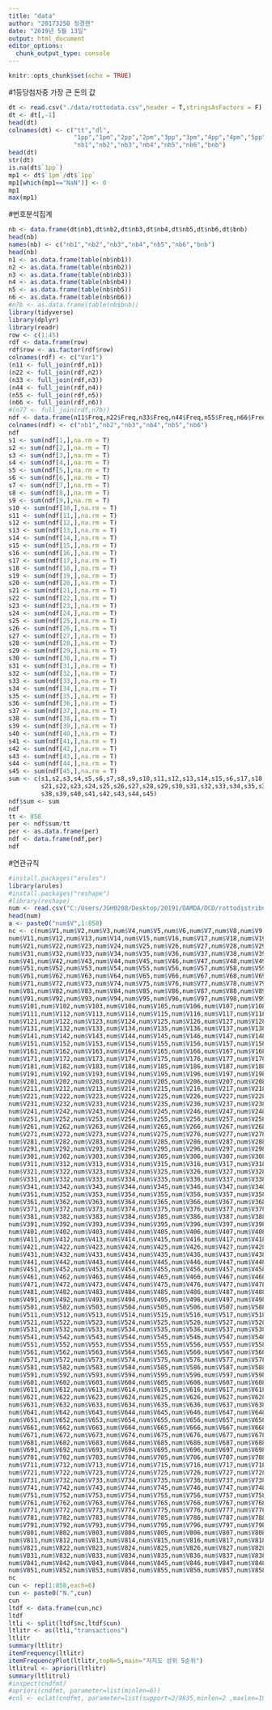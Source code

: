 ```yaml
---
title: "data"
author: "20173250 정경현"
date: "2019년 5월 13일"
output: html_document
editor_options: 
  chunk_output_type: console
---
```


```r
knitr::opts_chunk$set(echo = TRUE)
```
#1등당첨자중 가장 큰 돈의 값 
```r
dt <- read.csv("./data/rottodata.csv",header = T,stringsAsFactors = F)
dt <- dt[,-1]
head(dt)
colnames(dt) <- c("tt","dl",
                  "1pp","1pm","2pp","2pm","3pp","3pm","4pp","4pm","5pp","5pm",
                  "nb1","nb2","nb3","nb4","nb5","nb6","bnb")
head(dt)
str(dt)
is.na(dt$`1pp`)
mp1 <- dt$`1pm`/dt$`1pp`
mp1[which(mp1=="NaN")] <- 0
mp1
max(mp1)
```

#번호분석집계
```r
nb <- data.frame(dt$nb1,dt$nb2,dt$nb3,dt$nb4,dt$nb5,dt$nb6,dt$bnb)
head(nb)
names(nb) <- c("nb1","nb2","nb3","nb4","nb5","nb6","bnb")
head(nb)
n1 <- as.data.frame(table(nb$nb1))
n2 <- as.data.frame(table(nb$nb2))
n3 <- as.data.frame(table(nb$nb3))
n4 <- as.data.frame(table(nb$nb4))
n5 <- as.data.frame(table(nb$nb5))
n6 <- as.data.frame(table(nb$nb6))
#n7b <- as.data.frame(table(nb$bnb))
library(tidyverse)
library(dplyr)
library(readr)
row <- c(1:45)
rdf <- data.frame(row)
rdf$row <- as.factor(rdf$row)
colnames(rdf) <- c("Var1")
(n11 <- full_join(rdf,n1))
(n22 <- full_join(rdf,n2))
(n33 <- full_join(rdf,n3))
(n44 <- full_join(rdf,n4))
(n55 <- full_join(rdf,n5))
(n66 <- full_join(rdf,n6))
#(n77 <- full_join(rdf,n7b))
ndf <- data.frame(n11$Freq,n22$Freq,n33$Freq,n44$Freq,n55$Freq,n66$Freq)
colnames(ndf) <- c("nb1","nb2","nb3","nb4","nb5","nb6")
ndf
s1 <- sum(ndf[1,],na.rm = T)
s2 <- sum(ndf[2,],na.rm = T)
s3 <- sum(ndf[3,],na.rm = T)
s4 <- sum(ndf[4,],na.rm = T)
s5 <- sum(ndf[5,],na.rm = T)
s6 <- sum(ndf[6,],na.rm = T)
s7 <- sum(ndf[7,],na.rm = T)
s8 <- sum(ndf[8,],na.rm = T)
s9 <- sum(ndf[9,],na.rm = T)
s10 <- sum(ndf[10,],na.rm = T)
s11 <- sum(ndf[11,],na.rm = T)
s12 <- sum(ndf[12,],na.rm = T)
s13 <- sum(ndf[13,],na.rm = T)
s14 <- sum(ndf[14,],na.rm = T)
s15 <- sum(ndf[15,],na.rm = T)
s16 <- sum(ndf[16,],na.rm = T)
s17 <- sum(ndf[17,],na.rm = T)
s18 <- sum(ndf[18,],na.rm = T)
s19 <- sum(ndf[19,],na.rm = T)
s20 <- sum(ndf[20,],na.rm = T)
s21 <- sum(ndf[21,],na.rm = T)
s22 <- sum(ndf[22,],na.rm = T)
s23 <- sum(ndf[23,],na.rm = T)
s24 <- sum(ndf[24,],na.rm = T)
s25 <- sum(ndf[25,],na.rm = T)
s26 <- sum(ndf[26,],na.rm = T)
s27 <- sum(ndf[27,],na.rm = T)
s28 <- sum(ndf[28,],na.rm = T)
s29 <- sum(ndf[29,],na.rm = T)
s30 <- sum(ndf[30,],na.rm = T)
s31 <- sum(ndf[31,],na.rm = T)
s32 <- sum(ndf[32,],na.rm = T)
s33 <- sum(ndf[33,],na.rm = T)
s34 <- sum(ndf[34,],na.rm = T)
s35 <- sum(ndf[35,],na.rm = T)
s36 <- sum(ndf[36,],na.rm = T)
s37 <- sum(ndf[37,],na.rm = T)
s38 <- sum(ndf[38,],na.rm = T)
s39 <- sum(ndf[39,],na.rm = T)
s40 <- sum(ndf[40,],na.rm = T)
s41 <- sum(ndf[41,],na.rm = T)
s42 <- sum(ndf[42,],na.rm = T)
s43 <- sum(ndf[43,],na.rm = T)
s44 <- sum(ndf[44,],na.rm = T)
s45 <- sum(ndf[45,],na.rm = T)
sum <- c(s1,s2,s3,s4,s5,s6,s7,s8,s9,s10,s11,s12,s13,s14,s15,s6,s17,s18,s19,s20,
         s21,s22,s23,s24,s25,s26,s27,s28,s29,s30,s31,s32,s33,s34,s35,s36,s37,
         s38,s39,s40,s41,s42,s43,s44,s45)
ndf$sum <- sum
ndf
tt <- 858
per <- ndf$sum/tt
per <- as.data.frame(per)
ndf <- data.frame(ndf,per)
ndf
```


#연관규칙 
```r
#install.packages("arules")
library(arules)
#install.packages("reshape")
#library(reshape)
num <- read.csv("C:/Users/JGH0208/Desktop/20191/DAMDA/DCD/rottodistribution/data/rottonum.csv",header = F,stringsAsFactors = F)
head(num)
a <- paste0("num$V",1:858)
nc <- c(num$V1,num$V2,num$V3,num$V4,num$V5,num$V6,num$V7,num$V8,num$V9,num$V10,
num$V11,num$V12,num$V13,num$V14,num$V15,num$V16,num$V17,num$V18,num$V19,num$V20,
num$V21,num$V22,num$V23,num$V24,num$V25,num$V26,num$V27,num$V28,num$V29,num$V30,
num$V31,num$V32,num$V33,num$V34,num$V35,num$V36,num$V37,num$V38,num$V39,num$V40,
num$V41,num$V42,num$V43,num$V44,num$V45,num$V46,num$V47,num$V48,num$V49,num$V50,
num$V51,num$V52,num$V53,num$V54,num$V55,num$V56,num$V57,num$V58,num$V59,num$V60,
num$V61,num$V62,num$V63,num$V64,num$V65,num$V66,num$V67,num$V68,num$V69,num$V70,
num$V71,num$V72,num$V73,num$V74,num$V75,num$V76,num$V77,num$V78,num$V79,num$V80,
num$V81,num$V82,num$V83,num$V84,num$V85,num$V86,num$V87,num$V88,num$V89,num$V90,
num$V91,num$V92,num$V93,num$V94,num$V95,num$V96,num$V97,num$V98,num$V99,num$V100,
num$V101,num$V102,num$V103,num$V104,num$V105,num$V106,num$V107,num$V108,num$V109,num$V110,
num$V111,num$V112,num$V113,num$V114,num$V115,num$V116,num$V117,num$V118,num$V119,num$V120,
num$V121,num$V122,num$V123,num$V124,num$V125,num$V126,num$V127,num$V128,num$V129,num$V130,
num$V131,num$V132,num$V133,num$V134,num$V135,num$V136,num$V137,num$V138,num$V139,num$V140,
num$V141,num$V142,num$V143,num$V144,num$V145,num$V146,num$V147,num$V148,num$V149,num$V150,
num$V151,num$V152,num$V153,num$V154,num$V155,num$V156,num$V157,num$V158,num$V159,num$V160,
num$V161,num$V162,num$V163,num$V164,num$V165,num$V166,num$V167,num$V168,num$V169,num$V170,
num$V171,num$V172,num$V173,num$V174,num$V175,num$V176,num$V177,num$V178,num$V179,num$V180,
num$V181,num$V182,num$V183,num$V184,num$V185,num$V186,num$V187,num$V188,num$V189,num$V190,
num$V191,num$V192,num$V193,num$V194,num$V195,num$V196,num$V197,num$V198,num$V199,num$V200,
num$V201,num$V202,num$V203,num$V204,num$V205,num$V206,num$V207,num$V208,num$V209,num$V210,
num$V211,num$V212,num$V213,num$V214,num$V215,num$V216,num$V217,num$V218,num$V219,num$V220,
num$V221,num$V222,num$V223,num$V224,num$V225,num$V226,num$V227,num$V228,num$V229,num$V230,
num$V231,num$V232,num$V233,num$V234,num$V235,num$V236,num$V237,num$V238,num$V239,num$V240,
num$V241,num$V242,num$V243,num$V244,num$V245,num$V246,num$V247,num$V248,num$V249,num$V250,
num$V251,num$V252,num$V253,num$V254,num$V255,num$V256,num$V257,num$V258,num$V259,num$V260,
num$V261,num$V262,num$V263,num$V264,num$V265,num$V266,num$V267,num$V268,num$V269,num$V270,
num$V271,num$V272,num$V273,num$V274,num$V275,num$V276,num$V277,num$V278,num$V279,num$V280,
num$V281,num$V282,num$V283,num$V284,num$V285,num$V286,num$V287,num$V288,num$V289,num$V290,
num$V291,num$V292,num$V293,num$V294,num$V295,num$V296,num$V297,num$V298,num$V299,num$V300,
num$V301,num$V302,num$V303,num$V304,num$V305,num$V306,num$V307,num$V308,num$V309,num$V310,
num$V311,num$V312,num$V313,num$V314,num$V315,num$V316,num$V317,num$V318,num$V319,num$V320,
num$V321,num$V322,num$V323,num$V324,num$V325,num$V326,num$V327,num$V328,num$V329,num$V330,
num$V331,num$V332,num$V333,num$V334,num$V335,num$V336,num$V337,num$V338,num$V339,num$V340,
num$V341,num$V342,num$V343,num$V344,num$V345,num$V346,num$V347,num$V348,num$V349,num$V350,
num$V351,num$V352,num$V353,num$V354,num$V355,num$V356,num$V357,num$V358,num$V359,num$V360,
num$V361,num$V362,num$V363,num$V364,num$V365,num$V366,num$V367,num$V368,num$V369,num$V370,
num$V371,num$V372,num$V373,num$V374,num$V375,num$V376,num$V377,num$V378,num$V379,num$V380,
num$V381,num$V382,num$V383,num$V384,num$V385,num$V386,num$V387,num$V388,num$V389,num$V390,
num$V391,num$V392,num$V393,num$V394,num$V395,num$V396,num$V397,num$V398,num$V399,num$V400,
num$V401,num$V402,num$V403,num$V404,num$V405,num$V406,num$V407,num$V408,num$V409,num$V410,
num$V411,num$V412,num$V413,num$V414,num$V415,num$V416,num$V417,num$V418,num$V419,num$V420,
num$V421,num$V422,num$V423,num$V424,num$V425,num$V426,num$V427,num$V428,num$V429,num$V430,
num$V431,num$V432,num$V433,num$V434,num$V435,num$V436,num$V437,num$V438,num$V439,num$V440,
num$V441,num$V442,num$V443,num$V444,num$V445,num$V446,num$V447,num$V448,num$V449,num$V450,
num$V451,num$V452,num$V453,num$V454,num$V455,num$V456,num$V457,num$V458,num$V459,num$V460,
num$V461,num$V462,num$V463,num$V464,num$V465,num$V466,num$V467,num$V468,num$V469,num$V470,
num$V471,num$V472,num$V473,num$V474,num$V475,num$V476,num$V477,num$V478,num$V479,num$V480,
num$V481,num$V482,num$V483,num$V484,num$V485,num$V486,num$V487,num$V488,num$V489,num$V490,
num$V491,num$V492,num$V493,num$V494,num$V495,num$V496,num$V497,num$V498,num$V499,num$V500,
num$V501,num$V502,num$V503,num$V504,num$V505,num$V506,num$V507,num$V508,num$V509,num$V510,
num$V511,num$V512,num$V513,num$V514,num$V515,num$V516,num$V517,num$V518,num$V519,num$V520,
num$V521,num$V522,num$V523,num$V524,num$V525,num$V526,num$V527,num$V528,num$V529,num$V530,
num$V531,num$V532,num$V533,num$V534,num$V535,num$V536,num$V537,num$V538,num$V539,num$V540,
num$V541,num$V542,num$V543,num$V544,num$V545,num$V546,num$V547,num$V548,num$V549,num$V550,
num$V551,num$V552,num$V553,num$V554,num$V555,num$V556,num$V557,num$V558,num$V559,num$V560,
num$V561,num$V562,num$V563,num$V564,num$V565,num$V566,num$V567,num$V568,num$V569,num$V570,
num$V571,num$V572,num$V573,num$V574,num$V575,num$V576,num$V577,num$V578,num$V579,num$V580,
num$V581,num$V582,num$V583,num$V584,num$V585,num$V586,num$V587,num$V588,num$V589,num$V590,
num$V591,num$V592,num$V593,num$V594,num$V595,num$V596,num$V597,num$V598,num$V599,num$V600,
num$V601,num$V602,num$V603,num$V604,num$V605,num$V606,num$V607,num$V608,num$V609,num$V610,
num$V611,num$V612,num$V613,num$V614,num$V615,num$V616,num$V617,num$V618,num$V619,num$V620,
num$V621,num$V622,num$V623,num$V624,num$V625,num$V626,num$V627,num$V628,num$V629,num$V630,
num$V631,num$V632,num$V633,num$V634,num$V635,num$V636,num$V637,num$V638,num$V639,num$V640,
num$V641,num$V642,num$V643,num$V644,num$V645,num$V646,num$V647,num$V648,num$V649,num$V650,
num$V651,num$V652,num$V653,num$V654,num$V655,num$V656,num$V657,num$V658,num$V659,num$V660,
num$V661,num$V662,num$V663,num$V664,num$V665,num$V666,num$V667,num$V668,num$V669,num$V670,
num$V671,num$V672,num$V673,num$V674,num$V675,num$V676,num$V677,num$V678,num$V679,num$V680,
num$V681,num$V682,num$V683,num$V684,num$V685,num$V686,num$V687,num$V688,num$V689,num$V690,
num$V691,num$V692,num$V693,num$V694,num$V695,num$V696,num$V697,num$V698,num$V699,num$V700,
num$V701,num$V702,num$V703,num$V704,num$V705,num$V706,num$V707,num$V708,num$V709,num$V710,
num$V711,num$V712,num$V713,num$V714,num$V715,num$V716,num$V717,num$V718,num$V719,num$V720,
num$V721,num$V722,num$V723,num$V724,num$V725,num$V726,num$V727,num$V728,num$V729,num$V730,
num$V731,num$V732,num$V733,num$V734,num$V735,num$V736,num$V737,num$V738,num$V739,num$V740,
num$V741,num$V742,num$V743,num$V744,num$V745,num$V746,num$V747,num$V748,num$V749,num$V750,
num$V751,num$V752,num$V753,num$V754,num$V755,num$V756,num$V757,num$V758,num$V759,num$V760,
num$V761,num$V762,num$V763,num$V764,num$V765,num$V766,num$V767,num$V768,num$V769,num$V770,
num$V771,num$V772,num$V773,num$V774,num$V775,num$V776,num$V777,num$V778,num$V779,num$V780,
num$V781,num$V782,num$V783,num$V784,num$V785,num$V786,num$V787,num$V788,num$V789,num$V790,
num$V791,num$V792,num$V793,num$V794,num$V795,num$V796,num$V797,num$V798,num$V799,num$V800,
num$V801,num$V802,num$V803,num$V804,num$V805,num$V806,num$V807,num$V808,num$V809,num$V810,
num$V811,num$V812,num$V813,num$V814,num$V815,num$V816,num$V817,num$V818,num$V819,num$V820,
num$V821,num$V822,num$V823,num$V824,num$V825,num$V826,num$V827,num$V828,num$V829,num$V830,
num$V831,num$V832,num$V833,num$V834,num$V835,num$V836,num$V837,num$V838,num$V839,num$V840,
num$V841,num$V842,num$V843,num$V844,num$V845,num$V846,num$V847,num$V848,num$V849,num$V850,
num$V851,num$V852,num$V853,num$V854,num$V855,num$V856,num$V857,num$V858)
nc
cun <- rep(1:858,each=6)
cun <- paste0("N.",cun)
cun
ltdf <- data.frame(cun,nc)
ltdf
ltli <- split(ltdf$nc,ltdf$cun)
ltlitr <- as(ltli,"transactions")
ltlitr
summary(ltlitr)
itemFrequency(ltlitr)
itemFrequencyPlot(ltlitr,topN=5,main="지지도 상위 5순위")
ltlitrul <- apriori(ltlitr)
summary(ltlitrul)
#inspect(cndfmt)
#apriori(cndfmt, parameter=list(minlen=6))
#cnl <- eclat(cndfmt, parameter=list(support=2/9835,minlen=2 ,maxlen=10))


















```